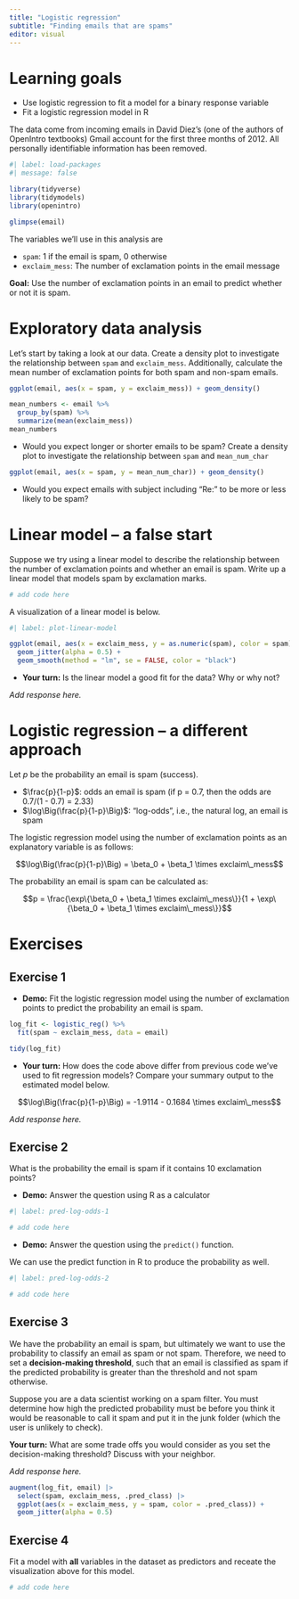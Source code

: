 ```yaml
---
title: "Logistic regression"
subtitle: "Finding emails that are spams"
editor: visual
---
```


# Learning goals

-   Use logistic regression to fit a model for a binary response variable
-   Fit a logistic regression model in R

The data come from incoming emails in David Diez's (one of the authors of OpenIntro textbooks) Gmail account for the first three months of 2012. All personally identifiable information has been removed.

```r
#| label: load-packages
#| message: false

library(tidyverse)
library(tidymodels)
library(openintro)
```

```r
glimpse(email)
```

The variables we'll use in this analysis are

-   `spam`: 1 if the email is spam, 0 otherwise
-   `exclaim_mess`: The number of exclamation points in the email message

**Goal:** Use the number of exclamation points in an email to predict whether or not it is spam.

# Exploratory data analysis

Let's start by taking a look at our data. Create a density plot to investigate the relationship between `spam` and `exclaim_mess`. Additionally, calculate the mean number of exclamation points for both spam and non-spam emails.

```r
ggplot(email, aes(x = spam, y = exclaim_mess)) + geom_density()

mean_numbers <- email %>%
  group_by(spam) %>%
  summarize(mean(exclaim_mess))
mean_numbers
```

-   Would you expect longer or shorter emails to be spam? Create a density plot to investigate the relationship between `spam` and `mean_num_char`

```r
ggplot(email, aes(x = spam, y = mean_num_char)) + geom_density()
```

-   Would you expect emails with subject including "Re:" to be more or less likely to be spam?

# Linear model -- a false start

Suppose we try using a linear model to describe the relationship between the number of exclamation points and whether an email is spam. Write up a linear model that models spam by exclamation marks.

```r
# add code here
```

A visualization of a linear model is below.

```r
#| label: plot-linear-model

ggplot(email, aes(x = exclaim_mess, y = as.numeric(spam), color = spam)) + 
  geom_jitter(alpha = 0.5) + 
  geom_smooth(method = "lm", se = FALSE, color = "black")
```

-   **Your turn:** Is the linear model a good fit for the data? Why or why not?

*Add response here.*

# Logistic regression -- a different approach

Let $p$ be the probability an email is spam (success).

-   $\frac{p}{1-p}$: odds an email is spam (if p = 0.7, then the odds are 0.7/(1 - 0.7) = 2.33)
-   $\log\Big(\frac{p}{1-p}\Big)$: "log-odds", i.e., the natural log, an email is spam

The logistic regression model using the number of exclamation points as an explanatory variable is as follows:

$$\log\Big(\frac{p}{1-p}\Big) = \beta_0 + \beta_1 \times exclaim\_mess$$

The probability an email is spam can be calculated as:

$$p = \frac{\exp\{\beta_0 + \beta_1 \times exclaim\_mess\}}{1 + \exp\{\beta_0 + \beta_1 \times exclaim\_mess\}}$$

# Exercises

## Exercise 1

-   **Demo:** Fit the logistic regression model using the number of exclamation points to predict the probability an email is spam.

```r
log_fit <- logistic_reg() %>%
  fit(spam ~ exclaim_mess, data = email)

tidy(log_fit)
```

-   **Your turn:** How does the code above differ from previous code we've used to fit regression models? Compare your summary output to the estimated model below.

$$\log\Big(\frac{p}{1-p}\Big) = -1.9114 - 0.1684 \times exclaim\_mess$$

*Add response here.*

## Exercise 2

What is the probability the email is spam if it contains 10 exclamation points?

-   **Demo:** Answer the question using R as a calculator

```r
#| label: pred-log-odds-1

# add code here
```

-   **Demo:** Answer the question using the `predict()` function.

We can use the predict function in R to produce the probability as well.

```r
#| label: pred-log-odds-2

# add code here
```

## Exercise 3

We have the probability an email is spam, but ultimately we want to use the probability to classify an email as spam or not spam. Therefore, we need to set a **decision-making threshold**, such that an email is classified as spam if the predicted probability is greater than the threshold and not spam otherwise.

Suppose you are a data scientist working on a spam filter. You must determine how high the predicted probability must be before you think it would be reasonable to call it spam and put it in the junk folder (which the user is unlikely to check).

**Your turn:** What are some trade offs you would consider as you set the decision-making threshold? Discuss with your neighbor.

*Add response here.*

```r
augment(log_fit, email) |>
  select(spam, exclaim_mess, .pred_class) |>
  ggplot(aes(x = exclaim_mess, y = spam, color = .pred_class)) +
  geom_jitter(alpha = 0.5)
```

## Exercise 4

Fit a model with **all** variables in the dataset as predictors and receate the visualization above for this model.

```r
# add code here
```
